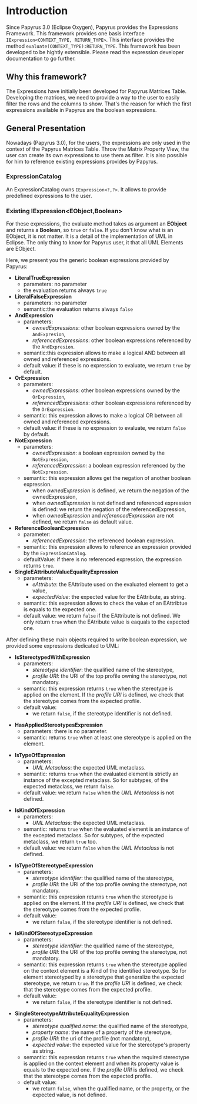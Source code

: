 =Introduction=
Since Papyrus 3.0 (Eclipse Oxygen), Papyrus provides the Expressions Framework.
This framework provides one basis interface <code>IExpression<CONTEXT_TYPE, RETURN_TYPE></code>. This interface provides the method <code>evaluate(CONTEXT_TYPE):RETURN_TYPE</code>. This framework has been developed to be hightly extensible. Please read the expression developer documentation to go further.

==Why this framework?==
The Expressions have initially been developed for Papyrus Matrices Table. Developing the matrices, we need to provide a way to the user to easily filter the rows and the columns to show. That's the reason for which the first expressions available in Papyrus are the boolean expressions. 


==General Presentation==
Nowadays (Papyrus 3.0), for the users, the expressions are only used in the context of the Papyrus Matrices Table.
Throw the Matrix Property View, the user can create its own expressions to use them as filter. It is also possible for him to reference existing expressions provides by Papyrus.

===ExpressionCatalog===
An ExpressionCatalog owns <code>IExpression<?,?></code>. It allows to provide predefined expressions to the user.

===Existing IExpression<EObject,Boolean>===
For these expressions, the evaluate method takes as argument an '''EObject''' and returns a '''Boolean''', so <code>true</code> or <code>false</code>.
If you don't know what is an EObject, it is not matter. It is a detail of the implementation of UML in Eclipse. 
The only thing to know for Papyrus user, it that all UML Elements are EObject. 

Here, we present you the generic boolean expressions provided by Papyrus:
*'''LiteralTrueExpression'''
**parameters: no parameter
** the evaluation returns always <code>true</code>
*'''LiteralFalseExpression'''
**parameters: no parameter
**semantic:the evaluation returns always <code>false</code>
*'''AndExpression'''
**parameters:
***''ownedExpressions'': other boolean expressions owned by the <code>AndExpresion</code>,
***''referencedExpressions'': other boolean expressions referenced by the <code>AndExpresion</code>.
**semantic:this expression allows to make a logical AND between all owned and referenced expressions.
**default value: if these is no expression to evaluate, we return <code>true</code> by default.
*'''OrExpression'''
**parameters:
***''ownedExpressions'': other boolean expressions owned by the <code>OrExpression</code>,
***''referencedExpressions'': other boolean expressions referenced by the <code>OrExpression</code>.
**semantic: this expression allows to make a logical OR between all owned and referenced expressions.
**default value: if these is no expression to evaluate, we return <code>false</code> by default.
*'''NotExpression'''
**parameters:
***''ownedExpression'': a boolean expression owned by the <code>NotExpression</code>,
***''referencedExpression'': a boolean expression referenced by the <code>NotExpression</code>.
**semantic: this expression allows get the negation of another boolean expression.
***when ''ownedExpression'' is defined, we return the negation of the ownedExpression,
***when ''ownedExpression'' is not defined and referenced expression is defined: we return the negation of the referencedExpression,
***when ''ownedExpression'' and ''referencedExpression'' are not defined, we return <code>false</code> as default value.
*'''ReferenceBooleanExpression'''
**parameter:
***''referencedExpression'': the referenced boolean expression.
**semantic: this expression allows to reference an expression provided by the <code>ExpressionCatalog</code>.
**defaultValue: if there is no referenced expression, the expression returns <code>true</code>.
*'''SingleEAttributeValueEqualityExpression'''
**parameters:
***''eAttribute'': the EAttribute used on the evaluated element to get a value,
***''expectedValue'': the expected value for the EAttribute, as string.
**semantic: this expression allows to check the value of an EAttribtue is equals to the expected one. 
**default value: we return <code>false</code> if the EAttribute is not defined. We only return <code>true</code> when the EAtribute value is eaquals to the expected one.

After defining these main objects required to write boolean expression, we provided some expressions dedicated to UML:
*'''IsStereotypedWithExpression'''
**parameters:
***''stereotype identifier'': the qualified name of the stereotype,
***''profile URI'': the URI of the top profile owning the stereotype, not mandatory.
**semantic: this expression returns <code>true</code> when the stereotype is applied on the element. If the ''profile URI'' is defined, we check that the stereotype comes from the expected profile.
**default value:
*** we return <code>false</code>, if the stereotype identifier is not defined.

*'''HasAppliedStereotypesExpression'''
**parameters: there is no parameter.
**semantic: returns <code>true</code> when at least one stereotype is applied on the element.

*'''IsTypeOfExpression'''
**parameters:
***''UML Metaclass'': the expected UML metaclass.
**semantic: returns <code>true</code> when the evaluated element is strictly an instance of the excepted metaclass. So for subtypes, of the expected metaclass, we return <code>false</code>.
**default value: we return <code>false</code> when the ''UML Metaclass'' is not defined.

*'''IsKindOfExpression'''
**parameters:
***''UML Metaclass'': the expected UML metaclass.
**semantic: returns <code>true</code> when the evaluated element is an instance of the excepted metaclass. So for subtypes, of the expected metaclass, we return <code>true</code> too.
**default value: we return <code>false</code> when the ''UML Metaclass'' is not defined.

*'''IsTypeOfStereotypeExpression'''
**parameters:
***''stereotype identifier'': the qualified name of the stereotype,
***''profile URI'': the URI of the top profile owning the stereotype, not mandatory.
**semantic: this expression returns <code>true</code> when the stereotype is applied on the element. If the ''profile URI'' is defined, we check that the stereotype comes from the expected profile.
**default value:
*** we return <code>false</code>, if the stereotype identifier is not defined.

*'''IsKindOfStereotypeExpression'''
**parameters:
***''stereotype identifier'': the qualified name of the stereotype,
***''profile URI'': the URI of the top profile owning the stereotype, not mandatory.
**semantic: this expression returns <code>true</code> when the stereotype applied on the context element is a Kind of the identified stereotype. So for element stereotyped by a stereotype that generalize the expected stereotype, we return <code>true</code>. If the ''profile URI'' is defined, we check that the stereotype comes from the expected profile.
**default value:
*** we return <code>false</code>, if the stereotype identifier is not defined.

*'''SingleStereotypeAttributeEqualityExpression'''
**parameters:
***''stereotype qualified name'': the qualified name of the stereotype,
***''property name'': the name of a property of the stereotype,
***''profile URI'': the uri of the profile (not mandatory),
***''expected value'': the expected value for the stereotype's property as string.
**semantic: this expression returns <code>true</code> when the required stereotype is applied on the context element and when its property value is equals to the expected one. If the ''profile URI'' is defined, we check that the stereotype comes from the expected profile.
**default value:
***we return <code>false</code>, when the qualified name, or the property, or the expected value, is not defined. 

